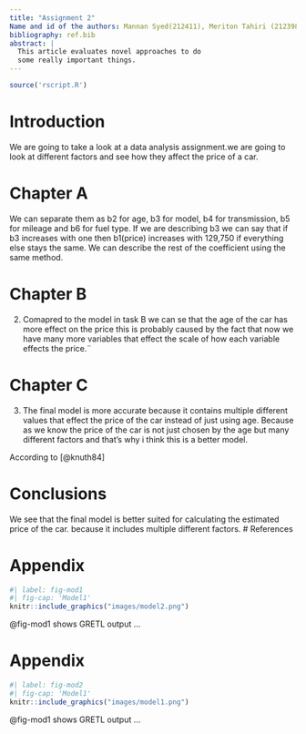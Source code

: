 ```yaml
---
title: "Assignment 2"
Name and id of the authors: Mannan Syed(212411), Meriton Tahiri (212398), Oskar Briceno Melinton (21354)
bibliography: ref.bib
abstract: |
  This article evaluates novel approaches to do
  some really important things.
---
```


```r
source('rscript.R')
```


# Introduction
We are going to take a look at a data analysis assignment.we are going to look at different factors and see how they affect the price of a car.

# Chapter A
We can separate them as b2 for age, b3 for model, b4 for transmission, b5 for mileage and b6 for fuel type. If we are describing b3 we can say that if b3 increases with one then b1(price) increases with 129,750 if everything else stays the same. We can describe the rest of the coefficient using the same method.

# Chapter B
2) Comapred to the model in task B we can se that the age of the car has more effect on the price this is probably caused by the fact that now we have many more variables that effect the scale of how each variable effects the price.¨

# Chapter C
3) The final model is more accurate because it contains multiple different values that effect the price of the car instead of just using age. Because as we know the price of the car is not just chosen by the age but many different factors and that’s why i think this is a better model.


According to [@knuth84]


# Conclusions
We see that the final model is better suited for calculating the estimated price of the car. because it includes multiple different factors.
# References

# Appendix

```r
#| label: fig-mod1
#| fig-cap: 'Model1'
knitr::include_graphics("images/model2.png")
```

@fig-mod1 shows GRETL output ...

# Appendix

```r
#| label: fig-mod2
#| fig-cap: 'Model1'
knitr::include_graphics("images/model1.png")
```

@fig-mod1 shows GRETL output ...

